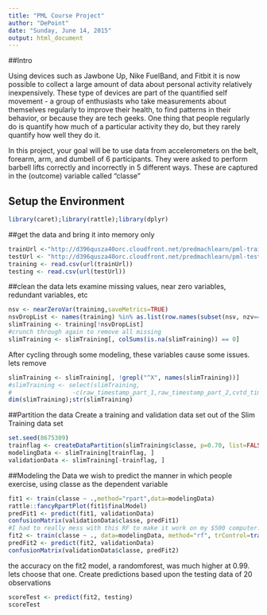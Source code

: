 ```yaml
---
title: "PML Course Project"
author: "DePoint"
date: "Sunday, June 14, 2015"
output: html_document
---
```


##Intro

Using devices such as Jawbone Up, Nike FuelBand, and Fitbit it is now possible to collect a large amount of data about personal activity relatively inexpensively. These type of devices are part of the quantified self movement - a group of enthusiasts who take measurements about themselves regularly to improve their health, to find patterns in their behavior, or because they are tech geeks. One thing that people regularly do is quantify how much of a particular activity they do, but they rarely quantify how well they do it. 

In this project, your goal will be to use data from accelerometers on the belt, forearm, arm, and dumbell of 6 participants. They were asked to perform barbell lifts correctly and incorrectly in 5 different ways. These are captured in the (outcome) variable called "classe"

## Setup the Environment
```r
library(caret);library(rattle);library(dplyr)
```
##get the data and bring it into memory only
```r
trainUrl <-"http://d396qusza40orc.cloudfront.net/predmachlearn/pml-training.csv"
testUrl <- "http://d396qusza40orc.cloudfront.net/predmachlearn/pml-testing.csv"
training <- read.csv(url(trainUrl))  
testing <- read.csv(url(testUrl))
```
##clean the data
lets examine missing values, near zero variables, redundant variables, etc
```r
nsv <- nearZeroVar(training,saveMetrics=TRUE)
nsvDropList <- names(training) %in% as.list(row.names(subset(nsv, nzv=='TRUE',select=nzv)))
slimTraining <- training[!nsvDropList]
#crunch through again to remove all missing
slimTraining <- slimTraining[, colSums(is.na(slimTraining)) == 0] 
```

After cycling through some modeling, these variables cause some issues. lets remove
```r
slimTraining <- slimTraining[, !grepl("^X", names(slimTraining))]
#slimTraining <- select(slimTraining,
#                 -c(raw_timestamp_part_1,raw_timestamp_part_2,cvtd_timestamp))
dim(slimTraining);str(slimTraining)
```
##Partition the data
Create a training and validation data set out of the Slim Training data set
```r
set.seed(8675309)
trainflag <- createDataPartition(slimTraining$classe, p=0.70, list=FALSE)
modelingData <- slimTraining[trainflag, ]
validationData <- slimTraining[-trainflag, ]
```
##Modeling the Data
we wish to predict the manner in which people exercise, using classe as the dependent variable
```r
fit1 <- train(classe ~ .,method="rpart",data=modelingData)
rattle::fancyRpartPlot(fit1$finalModel)
predFit1 <- predict(fit1, validationData)
confusionMatrix(validationData$classe, predFit1)
#I had to really mess with this RF to make it work on my $500 computer. frown
fit2 <- train(classe ~ ., data=modelingData, method="rf", trControl=trainControl(method="cv", 5), ntree=250)
predFit2 <- predict(fit2, validationData)
confusionMatrix(validationData$classe, predFit2)
```

the accuracy on the fit2 model, a randomforest, was much higher at 0.99. lets choose that one.
Create predictions based upon the testing data of 20 observations
```r
scoreTest <- predict(fit2, testing)
scoreTest
```
